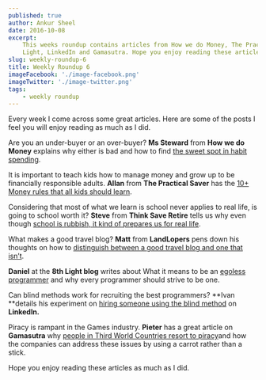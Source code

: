 ```yaml
---
published: true
author: Ankur Sheel
date: 2016-10-08
excerpt:
    This weeks roundup contains articles from How we do Money, The Practical Saver, Think Save Retire, LandLopers, 8th
    Light, LinkedIn and Gamasutra. Hope you enjoy reading these articles as much as I did.
slug: weekly-roundup-6
title: Weekly Roundup 6
imageFacebook: './image-facebook.png'
imageTwitter: './image-twitter.png'
tags:
    - weekly roundup
---
```


Every week I come across some great articles. Here are some of the posts I feel you will enjoy reading as much as I did.

Are you an under-buyer or an over-buyer? **Ms Steward** from **How we do Money** explains why either is bad and how to
find
[the sweet spot in habit spending](https://howwedomoney.wordpress.com/2016/09/29/finding-the-sweet-spot-in-habit-spending/).

It is important to teach kids how to manage money and grow up to be financially responsible adults. **Allan** from **The
Practical Saver** has the
[10+ Money rules that all kids should learn](http://www.thepracticalsaver.com/10-money-rules-kids-need-learn/).

Considering that most of what we learn is school never applies to real life, is going to school worth it? **Steve** from
**Think Save Retire** tells us why even though
[school is rubbish, it kind of prepares us for real life](http://www.thinksaveretire.com/2016/10/05/school-rubbish-real-life/).

What makes a good travel blog? **Matt** from **LandLopers** pens down his thoughts on how to
[distinguish between a good travel blog and one that isn’t](http://landlopers.com/2016/10/03/travel-blog).

**Daniel** at the **8th Light blog** writes about What it means to be an
[egoless programmer](https://8thlight.com/blog/daniel-irvine/2016/09/30/the-egoless-programmer.html) and why every
programmer should strive to be one.

Can blind methods work for recruiting the best programmers? **Ivan **details his experiment on
[hiring someone using the blind method](https://www.linkedin.com/pulse/blind-method-hiring-software-developer-ivan-boyko)
on **LinkedIn.**

Piracy is rampant in the Games industry. **Pieter** has a great article on **Gamasutra** why
[people in Third World Countries resort to piracy](http://www.gamasutra.com/blogs/PieterSmal/20161006/277370/Solving_the_problem_of_Piracy_in_the_Third_World.php)and
how the companies can address these issues by using a carrot rather than a stick.

Hope you enjoy reading these articles as much as I did.
